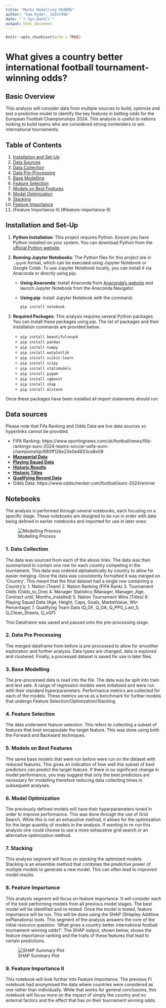 ---
title: "Maths Modelling README"
author: "Sam Ryder, 18317496"
date: "`r Sys.Date()`"
output: html_document
---

```{r setup, include=FALSE}
knitr::opts_chunk$set(echo = TRUE)
```

# What gives a country better international football tournament-winning odds?


## Basic Overview

This analysis will consider data from multiple sources to build, optimize and test a predictive model to identify the key features in betting odds for the European Football Championships 2024. This analysis is useful to nations looking to build teams who are considered strong contenders to win international tournaments.

## Table of Contents

1. [Installation and Set-Up](#installation-and-set-up)
2. [Data Sources](#data-sources)
3. [Data Collection](#data-collection)
4. [Data Pre-Processing](#data-pre-processing)
5. [Base Modelling](#base-modelling)
6. [Feature Selection](#feature-selection)
7. [Models on Best Features](#models-on-best-features)
8. [Model Optimization](#model-optimization)
9. [Stacking](#stacking)
10. [Feature Importance](#feature-importance)
11. [Feature Importance II] (#feature-importance-II)

## Installation and Set-Up

1. **Python Installation**: This project requires Python. Ensure you have Python installed on your system. You can download Python from the [official Python website](https://www.python.org/downloads/).

2. **Running Jupyter Notebooks**: The Python files for this project are in `.ipynb` format, which can be executed using Jupyter Notebook or Google Colab. To use Jupyter Notebook locally, you can install it via Anaconda or directly using pip:
   - **Using Anaconda**: Install Anaconda from [Anaconda's website](https://www.anaconda.com/products/distribution) and launch Jupyter Notebook from the Anaconda Navigator.
   - **Using pip**: Install Jupyter Notebook with the command:
     ```bash
     pip install notebook
     ```
     


3. **Required Packages**: This analysis requires several Python packages. You can install these packages using pip. The list of packages and their installation commands are provided below. 

      - `pip install beautifulsoup4`
      - `pip install pandas`
      - `pip install numpy`
      - `pip install matplotlib`
      - `pip install scikit-learn`
      - `pip install scipy`
      - `pip install statsmodels`
      - `pip install pygam`
      - `pip install xgboost`
      - `pip install shap`
      - `pip install mlxtend`
      
Once these packages have been installed all import statements should run.


## Data sources
Please note that Fifa Ranking and Odds Data are live data sources so hyperlinks cannot be provided. 

- FIFA Ranking: https://www.sportingnews.com/uk/football/news/fifa-rankings-euro-2024-teams-soccer-uefa-euro-championship/880ff126e23e0e4833ce8e08 
- **[Managerial Data](https://www.transfermarkt.co.uk/europameisterschaft-2024/trainer/pokalwettbewerb/EM24)**
- **[Playing Squad Data](https://www.kaggle.com/datasets/damirdizdarevic/uefa-euro-2024-players)**
- **[Historic Results](https://www.kaggle.com/datasets/martj42/international-football-results-from-1872-to-2017?select=results.csv)**
- **[Historic Titles](https://www.uefa.com/uefaeuro/history/winners/)**
- **[Qualifying Record Data](https://footystats.org/international/uefa-euro-qualifiers)**
- Odds Data: https://www.oddschecker.com/football/euro-2024/winner 

## Notebooks
The analysis is performed through several notebooks, each focusing on a specific stage. These notebooks are designed to be run in order with data being defined in earlier notebooks and imported for use in later ones:

![Modelling Process](Modelling_Process.png)

### 1. Data Collection
The data was sourced from each of the above links. The data was then summarised to contain one row for each country competing in the tournament. This data was ordered alphabetically by country to allow for easier merging. Once the data was consistently formatted it was merged on 'Country'. This meant that the final dataset had a single row containing a Country's: 
1. Nation (Team)
2. Nation Ranking (FIFA Rank)
3. Tournament Odds (Odds_to_One)
4. Manager Statistics (Manager, Manager_Age, Contract until, Months_installed)
5. Nation Tournament Wins (Titles)
6. Playing Squad Data (Age, Height, Caps, Goals, MarketValue, Win Percentage)
7. Qualifying Team Data (Q_GF, Q_GA, Q_PPG_Last_5, Q_Clean_Sheets, Q_xGF)

This Dataframe was saved and passed onto the pre-processing stage.

### 2. Data Pre Processing
The merged dataframe from before is pre-processed to allow for smoother exploration and further analysis. Data types are changed, data is explored and clustered. Finally, a processed dataset is saved for use in later files.

### 3. Base Modelling
The pre-processed data is read into the file. The data was be split into train and test sets. A range of regression models were initialized and were run with their standard hyperparameters. Performance metrics are  collected for each of the models. These metrics serve as a benchmark for further models that undergo Feature Selection/Optimization/Stacking.

### 4. Feature Selection
The data underwent feature selection. This refers to collecting a subset of features that best encapsulate the target feature. This was done using both the Forward and Backward techniques.

### 5. Models on Best Features
The same base models that were run before were run on the dataset with reduced features. This gives an indication of how well this subset of best predictors can predict the target feature. If there is no significant change in model performance, you may suggest that only the best predictors are necessary for modelling therefore reducing data collecting times in subsequent analyses.

### 6. Model Optimization
The previously defined models will have their hyperparameters tuned in order to improve performance. This was done through the use of Grid Search. While this is not an exhaustive method, it allows for the optimization for the large quantity of models in the analysis. If wanting to re-run this analysis one could choose to use a more exhaustive grid search or an alternative optimization method.

### 7. Stacking
This analysis segment will focus on stacking the optimized models. Stacking is an ensemble method that combines the predictive power of multiple models to generate a new model. This can often lead to improved model results.

### 8. Feature Importance
This analysis segment will focus on feature importance. It will consider each of the best performing models from all previous model stages. The best model will be identified and re-tested. Once the model is tested, feature importance will be run. This will be done using the SHAP (SHapley Additive exPlanations) tools. This segment of the analysis answers the core of the initial resource question: 'What gives a country better international football tournament-winning odds?'. The SHAP output, shown below, shows the feature importance ranking and the traits of these features that lead to certain predictions. 

![SHAP Summary Plot](SHAP_Output.png)

### 9. Feature Importance II
This notebook will look further into Feature Importance. The previous FI notebook had anonymised the data where countries were considered as one rather than individually. While that works for general conclusions, this notebook will focus more on the impact of simply the country and no external factors and the effect that has on their tournament winning odds.